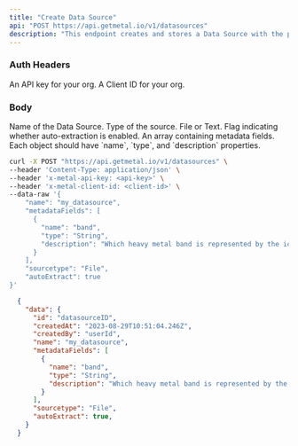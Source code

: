 ```yaml
---
title: "Create Data Source"
api: "POST https://api.getmetal.io/v1/datasources"
description: "This endpoint creates and stores a Data Source with the provided details."
---
```


### Auth Headers

<ParamField required header="x-metal-api-key" type="string">
  An API key for your org.
</ParamField>

<ParamField required header="x-metal-client-id" type="string">
  A Client ID for your org.
</ParamField>

### Body

<ParamField body="name" type="string" placeholder="Data Source Name" required>
  Name of the Data Source.
</ParamField>


<ParamField body="sourcetype" type="string" placeholder="Source Type" required>
  Type of the source. File or Text.
</ParamField>

<ParamField body="autoExtract" type="boolean" required>
  Flag indicating whether auto-extraction is enabled.
</ParamField>

<ParamField body="metadataFields" type="array">
  An array containing metadata fields. Each object should have `name`, `type`, and `description` properties.
</ParamField>

<RequestExample>

```bash Example Request
curl -X POST "https://api.getmetal.io/v1/datasources" \
--header 'Content-Type: application/json' \
--header 'x-metal-api-key: <api-key>' \
--header 'x-metal-client-id: <client-id>' \
--data-raw '{
    "name": "my_datasource",
    "metadataFields": [
      {
        "name": "band",
        "type": "String",
        "description": "Which heavy metal band is represented by the iconic mascot Eddie?"
      }
    ],
    "sourcetype": "File",
    "autoExtract": true
}'
```
</RequestExample>

<ResponseExample>

```json Response
  {
    "data": {
      "id": "datasourceID",
      "createdAt": "2023-08-29T10:51:04.246Z",
      "createdBy": "userId",
      "name": "my_datasource",
      "metadataFields": [
        {
          "name": "band",
          "type": "String",
          "description": "Which heavy metal band is represented by the iconic mascot Eddie?"
        }
      ],
      "sourcetype": "File",
      "autoExtract": true,
    }
  }
  ```
</ResponseExample>
